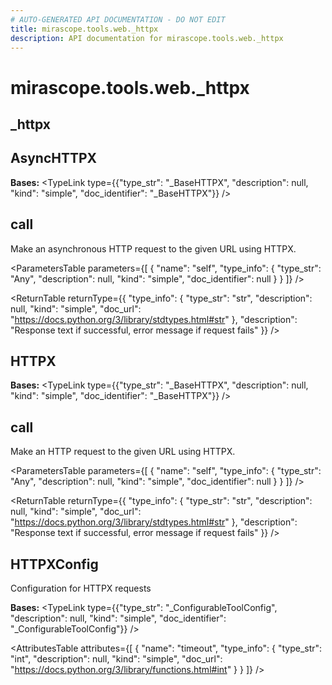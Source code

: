 ```yaml
---
# AUTO-GENERATED API DOCUMENTATION - DO NOT EDIT
title: mirascope.tools.web._httpx
description: API documentation for mirascope.tools.web._httpx
---
```


# mirascope.tools.web._httpx

## <ApiType type="Module" path="tools/web/httpx" symbolName="_httpx" /> _httpx

## <ApiType type="Class" path="tools/web/httpx" symbolName="AsyncHTTPX" /> AsyncHTTPX

**Bases:** 
<TypeLink type={{"type_str": "_BaseHTTPX", "description": null, "kind": "simple", "doc_identifier": "_BaseHTTPX"}} />

## <ApiType type="Function" path="tools/web/httpx" symbolName="call" /> call

Make an asynchronous HTTP request to the given URL using HTTPX.

<ParametersTable
  parameters={[
  {
    "name": "self",
    "type_info": {
      "type_str": "Any",
      "description": null,
      "kind": "simple",
      "doc_identifier": null
    }
  }
]}
/>

<ReturnTable
  returnType={{
  "type_info": {
    "type_str": "str",
    "description": null,
    "kind": "simple",
    "doc_url": "https://docs.python.org/3/library/stdtypes.html#str"
  },
  "description": "Response text if successful, error message if request fails"
}}
/>



## <ApiType type="Class" path="tools/web/httpx" symbolName="HTTPX" /> HTTPX

**Bases:** 
<TypeLink type={{"type_str": "_BaseHTTPX", "description": null, "kind": "simple", "doc_identifier": "_BaseHTTPX"}} />

## <ApiType type="Function" path="tools/web/httpx" symbolName="call" /> call

Make an HTTP request to the given URL using HTTPX.

<ParametersTable
  parameters={[
  {
    "name": "self",
    "type_info": {
      "type_str": "Any",
      "description": null,
      "kind": "simple",
      "doc_identifier": null
    }
  }
]}
/>

<ReturnTable
  returnType={{
  "type_info": {
    "type_str": "str",
    "description": null,
    "kind": "simple",
    "doc_url": "https://docs.python.org/3/library/stdtypes.html#str"
  },
  "description": "Response text if successful, error message if request fails"
}}
/>



## <ApiType type="Class" path="tools/web/httpx" symbolName="HTTPXConfig" /> HTTPXConfig

Configuration for HTTPX requests

**Bases:** 
<TypeLink type={{"type_str": "_ConfigurableToolConfig", "description": null, "kind": "simple", "doc_identifier": "_ConfigurableToolConfig"}} />

<AttributesTable
  attributes={[
  {
    "name": "timeout",
    "type_info": {
      "type_str": "int",
      "description": null,
      "kind": "simple",
      "doc_url": "https://docs.python.org/3/library/functions.html#int"
    }
  }
]}
/>



